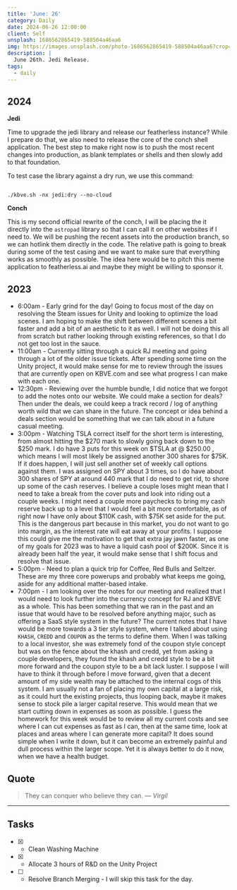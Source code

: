 ```yaml
---
title: 'June: 26'
category: Daily
date: 2024-06-26 12:00:00
client: Self
unsplash: 1686562865419-588504a46aa6
img: https://images.unsplash.com/photo-1686562865419-588504a46aa6?crop=entropy&cs=srgb&fm=jpg&ixid=MnwzNjM5Nzd8MHwxfHJhbmRvbXx8fHx8fHx8fDE2ODE3NDg2ODY&ixlib=rb-4.0.3&q=85
description: |
  June 26th. Jedi Release.
tags:
  - daily
---
```



## 2024

**Jedi**

Time to upgrade the jedi library and release our featherless instance?
While I prepare do that, we also need to release the core of the conch shell application.
The best step to make right now is to push the most recent changes into production, as blank templates or shells and then slowly add to that foundation.

To test case the library against a dry run, we use this command:

```shell

./kbve.sh -nx jedi:dry --no-cloud

```

**Conch**

This is my second official rewrite of the conch, I will be placing the it directly into the `astropad` library so that I can call it on other websites if I need to.
We will be pushing the recent assets into the production branch, so we can hotlink them directly in the code.
The relative path is going to break during some of the test casing and we want to make sure that everything works as smoothly as possible.
The idea here would be to pitch this meme application to featherless.ai and maybe they might be willing to sponsor it.

## 2023

- 6:00am - Early grind for the day! Going to focus most of the day on resolving the Steam issues for Unity and looking to optimize the load scenes. I am hoping to make the shift between different scenes a bit faster and add a bit of an aesthetic to it as well. I will not be doing this all from scratch but rather looking through existing references, so that I do not get too lost in the sauce.
- 11:00am - Currently sitting through a quick RJ meeting and going through a lot of the older issue tickets. After spending some time on the Unity project, it would make sense for me to review through the issues that are currently open on KBVE.com and see what progress I can make with each one. 
- 12:30pm - Reviewing over the humble bundle, I did notice that we forgot to add the notes onto our website. We could make a section for deals? Then under the deals, we could keep a track record / log of anything worth wild that we can share in the future. The concept or idea behind a deals section would be something that we can talk about in a future casual meeting.
- 3:00pm - Watching TSLA correct itself for the short term is interesting, from almost hitting the $270 mark to slowly going back down to the $250 mark. I do have 3 puts for this week on $TSLA at @ $250.00 , which means I will most likely be assigned another 300 shares for $75K. If it does happen, I will just sell another set of weekly call options against them. I was assigned on SPY about 3 times, so I do have about 300 shares of SPY at around 440 mark that I do need to get rid, to shore up some of the cash reserves. I believe a couple loses might mean that I need to take a break from the cover puts and look into riding out a couple weeks. I might need a couple more paychecks to bring my cash reserve back up to a level that I would feel a bit more comfortable, as of right now I have only about $110K cash, with $75K set aside for the put. This is the dangerous part because in this market, you do not want to go into margin, as the interest rate will eat away at your profits. I suppose this could give me the motivation to get that extra jay jawn faster, as one of my goals for 2023 was to have a liquid cash pool of $200K. Since it is already been half the year, it would make sense that I shift focus and resolve that issue.
- 5:00pm - Need to plan a quick trip for Coffee, Red Bulls and Seltzer. These are my three core powerups and probably what keeps me going, aside for any additional matter-based intake. 
- 7:00pm - I am looking over the notes for our meeting and realized that I would need to look further into the currency concept for RJ and KBVE as a whole. This has been something that we ran in the past and an issue that would have to be resolved before anything major, such as offering a SaaS style system in the future? The current notes that I have would be more towards a 3 tier style system, where I talked about using `KHASH`, `CREDD` and `COUPON` as the terms to define them. When I was talking to a local investor, she was extremely fond of the coupon style concept but was on the fence about the khash and credd, yet from asking a couple developers, they found the khash and credd style to be a bit more forward and the coupon style to be a bit lack luster. I suppose I will have to think it through before I move forward, given that a decent amount of my side wealth may be attached to the internal cogs of this system. I am usually not a fan of placing my own capital at a large risk, as it could hurt the existing projects, thus looping back, maybe it makes sense to stock pile a larger capital reserve. This would mean that we start cutting down in expenses as soon as possible. I guess the homework for this week would be to review all my current costs and see where I can cut expenses as fast as I can, then at the same time, look at places and areas where I can generate more capital? It does sound simple when I write it down, but it can become an extremely painful and dull process within the larger scope. Yet it is always better to do it now, when we have a health budget. 

## Quote

> They can conquer who believe they can.
> — <cite>Virgil</cite>

---

## Tasks

- [x] - Clean Washing Machine
- [x] - Allocate 3 hours of R&D on the Unity Project
- [ ] - Resolve Branch Merging - I will skip this task for the day.